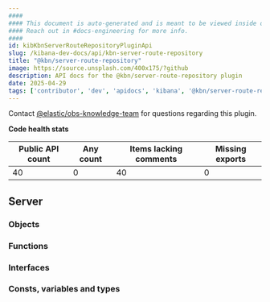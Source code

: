 ```yaml
---
####
#### This document is auto-generated and is meant to be viewed inside our experimental, new docs system.
#### Reach out in #docs-engineering for more info.
####
id: kibKbnServerRouteRepositoryPluginApi
slug: /kibana-dev-docs/api/kbn-server-route-repository
title: "@kbn/server-route-repository"
image: https://source.unsplash.com/400x175/?github
description: API docs for the @kbn/server-route-repository plugin
date: 2025-04-29
tags: ['contributor', 'dev', 'apidocs', 'kibana', '@kbn/server-route-repository']
---
```




Contact [@elastic/obs-knowledge-team](https://github.com/orgs/elastic/teams/obs-knowledge-team) for questions regarding this plugin.

**Code health stats**

| Public API count  | Any count | Items lacking comments | Missing exports |
|-------------------|-----------|------------------------|-----------------|
| 40 | 0 | 40 | 0 |

## Server

### Objects
<DocDefinitionList data={kbnServerRouteRepositoryObj.server.objects}/>

### Functions
<DocDefinitionList data={kbnServerRouteRepositoryObj.server.functions}/>

### Interfaces
<DocDefinitionList data={kbnServerRouteRepositoryObj.server.interfaces}/>

### Consts, variables and types
<DocDefinitionList data={kbnServerRouteRepositoryObj.server.misc}/>


